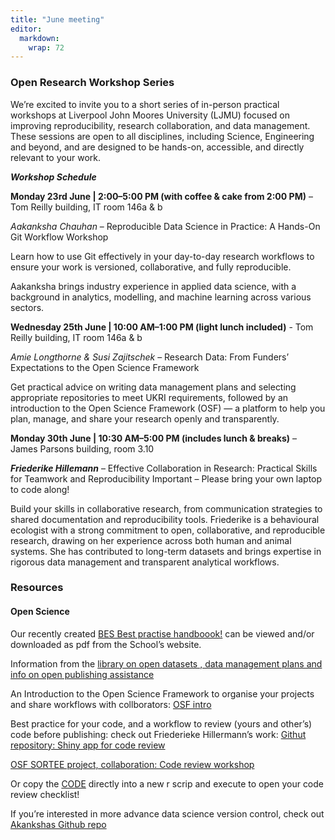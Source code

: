 ```yaml
---
title: "June meeting"
editor: 
  markdown: 
    wrap: 72
---
```


### Open Research Workshop Series

We're excited to invite you to a short series of in-person practical workshops at Liverpool John Moores University (LJMU) focused on improving reproducibility, research collaboration, and data management. These sessions are open to all disciplines, including Science, Engineering and beyond, and are designed to be hands-on, accessible, and directly relevant to your work.

***Workshop Schedule***
   
**Monday 23rd June | 2:00–5:00 PM (with coffee & cake from 2:00 PM)** – Tom Reilly building, IT room 146a & b     
    
*Aakanksha Chauhan* – Reproducible Data Science in Practice: A Hands-On Git Workflow Workshop    

Learn how to use Git effectively in your day-to-day research workflows to ensure your work is versioned, collaborative, and fully reproducible. 
      
Aakanksha brings industry experience in applied data science, with a background in analytics, modelling, and machine learning across various sectors.
      
**Wednesday 25th June | 10:00 AM–1:00 PM (light lunch included)** - Tom Reilly building, IT room 146a & b
    
*Amie Longthorne & Susi Zajitschek* – Research Data: From Funders’ Expectations to the Open Science Framework
       
Get practical advice on writing data management plans and selecting appropriate repositories to meet UKRI requirements, followed by an introduction to the Open Science Framework (OSF) — a platform to help you plan, manage, and share your research openly and transparently.   

     
**Monday 30th June | 10:30 AM–5:00 PM (includes lunch & breaks)** – James Parsons building, room 3.10 

***Friederike Hillemann*** – Effective Collaboration in Research: Practical Skills for Teamwork and Reproducibility
Important – Please bring your own laptop to code along!

Build your skills in collaborative research, from communication strategies to shared documentation and reproducibility tools.
Friederike is a behavioural ecologist with a strong commitment to open, collaborative, and reproducible research, drawing on her experience across both human and animal systems. She has contributed to long-term datasets and brings expertise in rigorous data management and transparent analytical workflows.




### Resources

#### Open Science

Our recently created [BES Best practise handboook!](https://www.ljmu.ac.uk/about-us/faculties/school-of-biological-and-environmental-sciences/open-research) can be viewed and/or downloaded as pdf from the School's website.

Information from the [library on open datasets , data management plans and info on open publishing assistance](https://github.com/LJMUtRicks/bag-of-tricks/tree/main/files/lib.pdf)

An Introduction to the Open Science Framework to organise your projects and share workflows with collborators: [OSF intro](https://github.com/LJMUtRicks/bag-of-tricks/tree/main/files/osf.pdf)

Best practice for your code, and a workflow to review (yours and other's) code before publishing: check out Friederieke Hillermann's work:
[Githut repository: Shiny app for code review](https://github.com/fhillemann/code_review_checklist)
    
[OSF SORTEE project, collaboration: Code review workshop](https://osf.io/kncw6/)    
   
Or copy the [CODE](https://github.com/fhillemann/code_review_checklist/blob/main/app.R) directly into a new r scrip and execute to open your code review checklist!

    

If you're interested in more advance data science version control, check out [Akankshas Github repo](http://github.com/aakc3007/open-data-version-control)
